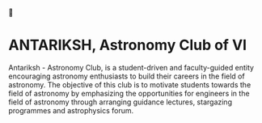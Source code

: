 🌠
# ANTARIKSH, Astronomy Club of VI

Antariksh - Astronomy Club, is a student-driven and faculty-guided entity encouraging astronomy enthusiasts to build their careers in the field of astronomy. The objective of this club is to motivate students towards the field of astronomy by emphasizing the opportunities for engineers in the field of astronomy through arranging guidance lectures, stargazing programmes and astrophysics forum.
